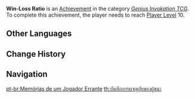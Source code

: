 {{Achievement Infobox
|title        = 
|id           = 80193
|order id     = 195
|category     = Genius Invokation TCG (Achievement)
|description  = Reach Player Lv.10.
|requirements = 
|primogems    = 10
|tracking     = 
|topic        = 
|type         = 
}}
'''Win-Loss Ratio''' is an [[Achievement]] in the category ''[[Genius Invokation TCG (Achievement)|Genius Invokation TCG]]''. To complete this achievement, the player needs to reach [[Genius Invokation TCG#Player Level|Player Level]] 10.
<!--
==Gameplay Notes==
* 

==Trivia==
* 

==Gallery==
{{Preview
|size=300px
|file=
|caption=
}}

==Video Guides==
{{EVT
|video1   = 
|caption1 = 
}}
-->
==Other Languages==
{{Other Languages
|en      = Win-Loss Ratio
|zhs     = 胜负师放浪记
|zhs_rm  = Shèngfù-shī Fànglàng-jì
|zht     = 勝負師放浪記
|zht_rm  = Shèngfù-shī Fànglàng-jì
|zh_tl   = 
|ja      = 勝負師放浪記
|ja_rm   = Shoubushi Hourouki
|ja_tl   = Record of the Gambler's Wander
|ko      = 승부사의 방랑기
|ko_rm   = Seungbusa-ui Bangranggi
|ko_tl   = Wandering Record of Adventurer
|es      = La leyenda {{MC|m=del jugador|f=de la jugadora}} errante
|es_tl   = 
|fr      = ♪ Un jour je serai le meilleur joueur ♪
|fr_tl   = ♪ {{tt|I Wanna Be the Very Best|lit. One day I will be the best player}} ♪
|fr_note = First lyric of the Pokémon anime's opening, while replacing ''dresseur'' "trainer, tamer" with ''joueur'' "player".
|ru      = Показатель успеха
|ru_tl   = Win Ratio
|th      = บันทึกการผจญภัยของผู้ชนะ
|th_rm   = 
|th_tl   = 
|vi      = Nhật Ký Thắng Thua
|vi_tl   = 
|de      = Die Legende vom großen Glücksspieler
|de_tl   = The Legend of the Great Gambler
|id      = Kalah dan Menang
|id_tl   = Losing and Winning
|pt      = Memórias de um Jogador Errante
|pt_tl   = 
|tr      = Kazanma-Kaybetme Oranı
|tr_tl   = 
|it      = Rapporto vittorie/sconfitte
|it_tl   = Wins/Losses Ratio
}}

==Change History==
{{Change History|3.3}}
<!--
==References==
{{Reflist}}
-->
==Navigation==
{{Achievement Navbox}}

[[pt-br:Memórias de um Jogador Errante]]
[[th:บันทึกการผจญภัยของผู้ชนะ]]